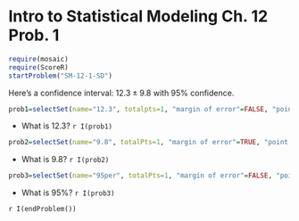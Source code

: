 Intro to Statistical Modeling Ch. 12 Prob. 1
===============================================
```r
require(mosaic)
require(ScoreR)
startProblem("SM-12-1-SD")
```

Here's a confidence interval: $12.3 \pm 9.8$ with 95% confidence.

```r
prob1=selectSet(name="12.3", totalpts=1, "margin of error"=FALSE, "point estimate"=TRUE, "standard error"=FALSE, "confidence level"=FALSE, "confidence interval"=FALSE)
```
* What is 12.3? `r I(prob1)`

```r
prob2=selectSet(name="9.8", totalPts=1, "margin of error"=TRUE, "point estimate"=FALSE, "standard error"=FALSE, "confidence level"=FALSE, "confidence interval"=FALSE)
```
* What is 9.8? `r I(prob2)`

```r
prob3=selectSet(name="95per", totalPts=1, "margin of error"=FALSE, "point estimate"=FALSE, "standard error"=FALSE, "confidence level"=TRUE, "confidence interval"=FALSE)
```
* What is 95%? `r I(prob3)`

`r I(endProblem())`